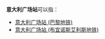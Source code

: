 '''意大利广场站'''可以指：

* [[意大利广场站_(巴黎地铁)|意大利广场站 (巴黎地铁)]]
* [[意大利广场站_(布宜诺斯艾利斯地铁)|意大利广场站 (布宜诺斯艾利斯地铁)]]


{{disambig|Y意|Cat=六字车站名消歧义}}